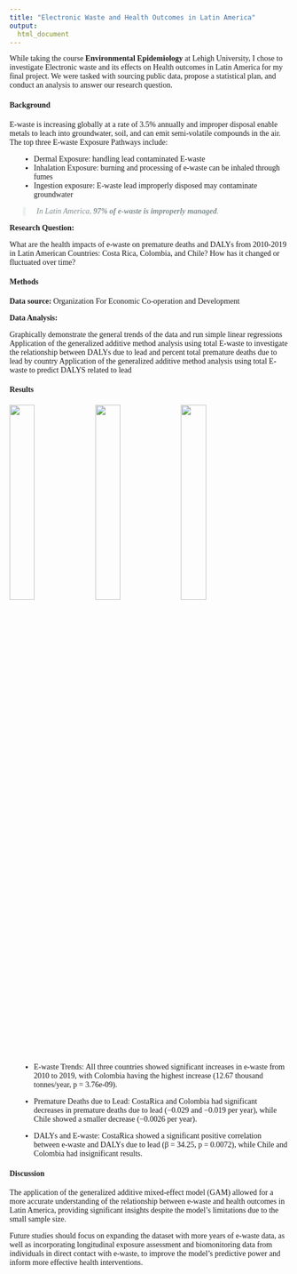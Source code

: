 ```yaml
---
title: "Electronic Waste and Health Outcomes in Latin America"
output: 
  html_document
---
```


<style>
body {
    font-family: 'Georgia', serif;
    inline: 1.6;
    margin: 0 20px;
}

h1, h2, h3 {
    font-family: 'Georgia', serif;
    color: #2c3e50;
    margin-bottom: 10px;
}

ul {
    margin-left: 20px;
}

blockquote {
    font-style: italic;
    color: #7f8c8d;
    padding-left: 20px;
    border-left: 5px solid #ecf0f1;
}

.table {
    width: 100%;
    margin: 20px 0;
    border-collapse: collapse;
}

.table th, .table td {
    border: 1px solid #ecf0f1;
    padding: 10px;
    text-align: left;
}

.table th {
    background-color: #f9f9f9;
}
</style>


While taking the course **Environmental Epidemiology** at Lehigh University, I chose to investigate Electronic waste and its effects on Health outcomes in Latin America for my final project. We were tasked with sourcing public data, propose a statistical plan, and conduct an analysis to answer our research question.

#### **Background**
E-waste is increasing globally at a rate of 3.5% annually and improper disposal enable metals to leach into groundwater, soil, and can emit semi-volatile compounds in the air. The top three E-waste Exposure Pathways include:

- Dermal Exposure: handling lead contaminated E-waste
- Inhalation Exposure: burning and processing of e-waste can be inhaled through fumes
- Ingestion exposure: E-waste lead improperly disposed may contaminate groundwater

> In Latin America, **97% of e-waste is improperly managed**.


**Research Question:** 

What are the health impacts of e-waste on premature deaths and DALYs from 2010-2019 in Latin American Countries: Costa Rica, Colombia, and Chile? How has it changed or fluctuated over time?

#### **Methods**
**Data source:** Organization For Economic Co-operation and Development

**Data Analysis:**

Graphically demonstrate the general trends of the data and run simple linear regressions
Application of the generalized additive method analysis using total E-waste to investigate the relationship between DALYs due to lead and percent total premature deaths due to lead by country
Application of the generalized additive method analysis using total E-waste to predict DALYS related to lead

#### **Results**

<img src="images/e-waste.png" style="width:30%; border:none;" />
<img src="images/DALYS.png" style="width:30%; border:none;" />
<img src="images/premature-death.png" style="width:30%; border:none;" />



- E-waste Trends: All three countries showed significant increases in e-waste from 2010 to 2019, with Colombia having the highest increase (12.67 thousand tonnes/year, p = 3.76e-09).

- Premature Deaths due to Lead: CostaRica and Colombia had significant decreases in premature deaths due to lead (−0.029 and −0.019 per year), while Chile showed a smaller decrease (−0.0026 per year).

- DALYs and E-waste: CostaRica showed a significant positive correlation between e-waste and DALYs due to lead (β = 34.25, p = 0.0072), while Chile and Colombia had insignificant results.

#### **Discussion**

The application of the generalized additive mixed-effect model (GAM) allowed for a more accurate understanding of the relationship between e-waste and health outcomes in Latin America, providing significant insights despite the model’s limitations due to the small sample size.

Future studies should focus on expanding the dataset with more years of e-waste data, as well as incorporating longitudinal exposure assessment and biomonitoring data from individuals in direct contact with e-waste, to improve the model’s predictive power and inform more effective health interventions.